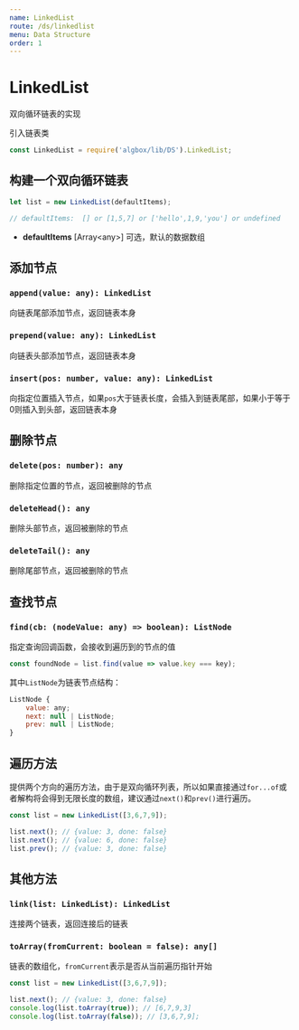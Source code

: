 ```yaml
---
name: LinkedList
route: /ds/linkedlist
menu: Data Structure
order: 1
---
```



# LinkedList
双向循环链表的实现

引入链表类
```js
const LinkedList = require('algbox/lib/DS').LinkedList;
```
## **构建一个双向循环链表**
```js
let list = new LinkedList(defaultItems);

// defaultItems:  [] or [1,5,7] or ['hello',1,9,'you'] or undefined
```
* **defaultItems** \[Array\<any\>\] 可选，默认的数据数组

## **添加节点**

### `append(value: any): LinkedList`
向链表尾部添加节点，返回链表本身

### `prepend(value: any): LinkedList`
向链表头部添加节点，返回链表本身

### `insert(pos: number, value: any): LinkedList`
向指定位置插入节点，如果`pos`大于链表长度，会插入到链表尾部，如果小于等于0则插入到头部，返回链表本身

## **删除节点**
### `delete(pos: number): any`
删除指定位置的节点，返回被删除的节点

### `deleteHead(): any`
删除头部节点，返回被删除的节点

### `deleteTail(): any`
删除尾部节点，返回被删除的节点

## **查找节点**

### `find(cb: (nodeValue: any) => boolean): ListNode`
指定查询回调函数，会接收到遍历到的节点的值
```js
const foundNode = list.find(value => value.key === key);
```
其中`ListNode`为链表节点结构：
```js
ListNode {
    value: any;
    next: null | ListNode;
    prev: null | ListNode;
}
```
## **遍历方法**
提供两个方向的遍历方法，由于是双向循环列表，所以如果直接通过`for...of`或者解构将会得到无限长度的数组，建议通过`next()`和`prev()`进行遍历。

```js
const list = new LinkedList([3,6,7,9]);

list.next(); // {value: 3, done: false}
list.next(); // {value: 6, done: false}
list.prev(); // {value: 3, done: false}
```

## **其他方法**

### `link(list: LinkedList): LinkedList`

连接两个链表，返回连接后的链表

### `toArray(fromCurrent: boolean = false): any[]`

链表的数组化，`fromCurrent`表示是否从当前遍历指针开始

```js
const list = new LinkedList([3,6,7,9]);

list.next(); // {value: 3, done: false}
console.log(list.toArray(true)); // [6,7,9,3]
console.log(list.toArray(false)); // [3,6,7,9];
```